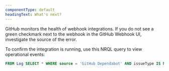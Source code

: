 ```yaml
---
componentType: default
headingText: What's next?
---
```


GitHub monitors the health of webhook integrations. If you do not see a green checkmark next to the webhook in the GitHub Webhook UI, investigate the source of the error.

To confirm the integration is running, use this NRQL query to view operational events:

```sql
FROM Log SELECT * WHERE source = 'GitHub Dependabot' AND issueType IS NULL SINCE 1 day ago
```
